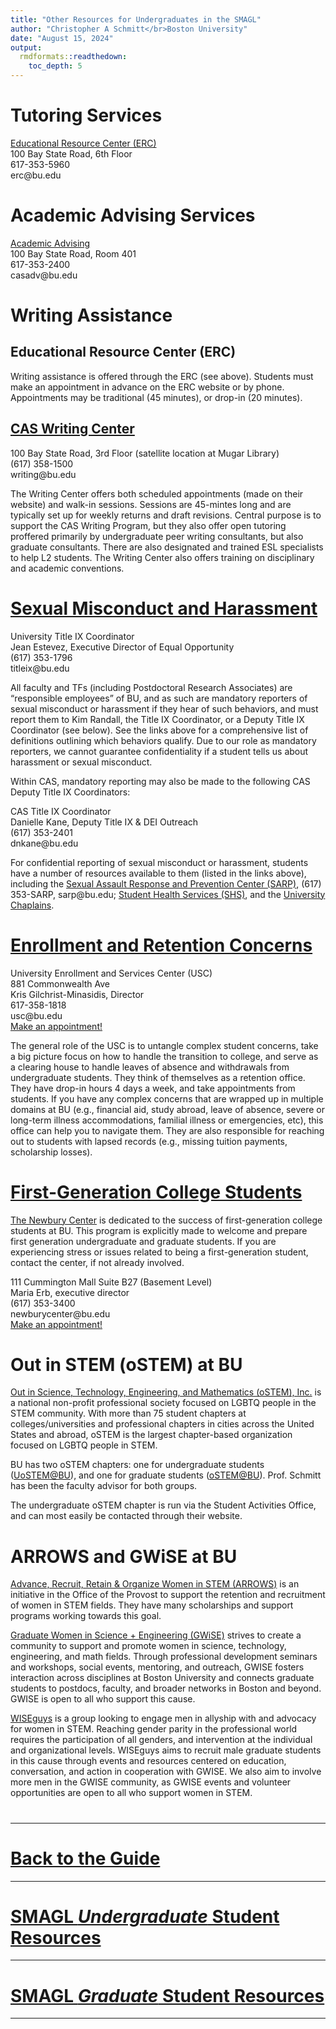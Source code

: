 ```yaml
---
title: "Other Resources for Undergraduates in the SMAGL"
author: "Christopher A Schmitt</br>Boston University"
date: "August 15, 2024"
output: 
  rmdformats::readthedown:
    toc_depth: 5
---
```


# Tutoring Services

[Educational Resource Center (ERC)](www.bu.edu/erc)<br>
100 Bay State Road, 6th Floor<br>
617-353-5960<br>
erc@bu.edu<br>

# Academic Advising Services

[Academic Advising](http://www.bu.edu/casadvising/)<br>
100 Bay State Road, Room 401<br>
617-353-2400<br>
casadv@bu.edu<br>

# Writing Assistance

## Educational Resource Center (ERC)

Writing assistance is offered through the ERC (see above). Students must make an appointment in advance on the ERC website or by phone. Appointments may be traditional (45 minutes), or drop-in (20 minutes).

##	[CAS Writing Center](http://www.bu.edu/writingprogram/the-writing-center/)

100 Bay State Road, 3rd Floor (satellite location at Mugar Library)<br>
(617) 358-1500<br>
writing@bu.edu<br>

The Writing Center offers both scheduled appointments (made on their website) and walk-in sessions. Sessions are 45-mintes long and are typically set up for weekly returns and draft revisions. Central purpose is to support the CAS Writing Program, but they also offer open tutoring proffered primarily by undergraduate peer writing consultants, but also graduate consultants. There are also designated and trained ESL specialists to help L2 students.
The Writing Center also offers training on disciplinary and academic conventions.

# [Sexual Misconduct and Harassment](https://www.bu.edu/eoo/sexual-misconduct-title-ix/title-ix-team/)

University Title IX Coordinator<br>
Jean Estevez, Executive Director of Equal Opportunity<br>
(617) 353-1796<br>
titleix@bu.edu<br>

All faculty and TFs (including Postdoctoral Research Associates) are “responsible employees” of BU, and as such are mandatory reporters of sexual misconduct or harassment if they hear of such behaviors, and must report them to Kim Randall, the Title IX Coordinator, or a Deputy Title IX Coordinator (see below). See the links above for a comprehensive list of definitions outlining which behaviors qualify. Due to our role as mandatory reporters, we cannot guarantee confidentiality if a student tells us about harassment or sexual misconduct.

Within CAS, mandatory reporting may also be made to the following CAS Deputy Title IX Coordinators:

CAS Title IX Coordinator<br>
Danielle Kane, Deputy Title IX & DEI Outreach<br>
(617) 353-2401<br>
dnkane@bu.edu<br>

For confidential reporting of sexual misconduct or harassment, students have a number of resources available to them (listed in the links above), including the [Sexual Assault Response and Prevention Center (SARP)](https://www.bu.edu/shs/sarp/), (617) 353-SARP, sarp@bu.edu; [Student Health Services (SHS)](https://www.bu.edu/shs/), and the [University Chaplains](https://www.bu.edu/chapel/about/staff/chaplains/).

# [Enrollment and Retention Concerns](http://www.bu.edu/usc/)

University Enrollment and Services Center (USC)<br>
881 Commonwealth Ave<br>
Kris Gilchrist-Minasidis, Director<br>
617-358-1818<br>
usc@bu.edu<br>
[Make an appointment!](https://www.bu.edu/usc/contact-us/)

The general role of the USC is to untangle complex student concerns, take a big picture focus on how to handle the transition to college, and serve as a clearing house to handle leaves of absence and withdrawals from undergraduate students. They think of themselves as a retention office. They have drop-in hours 4 days a week, and take appointments from students. If you have any complex concerns that are wrapped up in multiple domains at BU (e.g., financial aid, study abroad, leave of absence, severe or long-term illness accommodations, familial illness or emergencies, etc), this office can help you to navigate them. They are also responsible for reaching out to students with lapsed records (e.g., missing tuition payments, scholarship losses).

# [First-Generation College Students](https://www.bu.edu/newbury-center/)

[The Newbury Center](https://www.bu.edu/newbury-center/) is dedicated to the success of first-generation college students at BU. This program is explicitly made to welcome and prepare first generation undergraduate and graduate students. If you are experiencing stress or issues related to being a first-generation student, contact the center, if not already involved.

111 Cummington Mall Suite B27 (Basement Level)<br>
Maria Erb, executive director<br>
(617) 353-3400<br>
newburycenter@bu.edu<br>
[Make an appointment!](https://www.bu.edu/newbury-center/about/meet-the-staff/)

# Out in STEM (oSTEM) at BU

[Out in Science, Technology, Engineering, and Mathematics (oSTEM), Inc.](https://ostem.org) is a national non-profit professional society focused on LGBTQ people in the STEM community. With more than 75 student chapters at colleges/universities and professional chapters in cities across the United States and abroad, oSTEM is the largest chapter-based organization focused on LGBTQ people in STEM.

BU has two oSTEM chapters: one for undergraduate students ([UoSTEM@BU](https://outinstem.neocities.org)), and one for graduate students ([oSTEM@BU](https://sites.bu.edu/ostem/)). Prof. Schmitt has been the faculty advisor for both groups.

The undergraduate oSTEM chapter is run via the Student Activities Office, and can most easily be contacted through their website.

# ARROWS and GWiSE at BU

[Advance, Recruit, Retain & Organize Women in STEM (ARROWS)](https://www.bu.edu/arrows/) is an initiative in the Office of the Provost to support the retention and recruitment of women in STEM fields. They have many scholarships and support programs working towards this goal. 

[Graduate Women in Science + Engineering (GWiSE)](https://www.bu.edu/gwise/) strives to create a community to support and promote women in science, technology, engineering, and math fields. Through professional development seminars and workshops, social events, mentoring, and outreach, GWISE fosters interaction across disciplines at Boston University and connects graduate students to postdocs, faculty, and broader networks in Boston and beyond. GWISE is open to all who support this cause. 

[WISEguys](https://www.bu.edu/gwise/wiseguys/) is a group looking to engage men in allyship with and advocacy for women in STEM. Reaching gender parity in the professional world requires the participation of all genders, and intervention at the individual and organizational levels. WISEguys aims to recruit male graduate students in this cause through events and resources centered on education, conversation, and action in cooperation with GWISE. We also aim to involve more men in the GWISE community, as GWISE events and volunteer opportunities are open to all who support women in STEM.



#
#
#
#
#
#
#
#
#
#

***

# [**Back to the Guide**](https://fuzzyatelin.github.io/smagl_student_guide/overview.html)

***
# [**SMAGL *Undergraduate* Student Resources**](https://fuzzyatelin.github.io/smagl_student_guide/smagl_ugrad.html)
***
# [**SMAGL *Graduate* Student Resources**](https://fuzzyatelin.github.io/smagl_student_guide/smagl_grad.html)
***